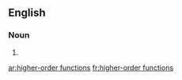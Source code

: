 ==English==

===Noun===
{{head|en|plural}}

# {{plural of|higher-order function|lang=en|nocat=1}}

[[ar:higher-order functions]]
[[fr:higher-order functions]]